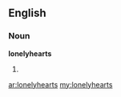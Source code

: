 ==English==

===Noun===
'''lonelyhearts'''

# {{plural of|lonelyheart}}

[[ar:lonelyhearts]]
[[my:lonelyhearts]]